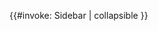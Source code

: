 {{#invoke: Sidebar | collapsible }}<noinclude>
{{documentation}}
<!-- Please add category and language links to the section at the bottom of [[Template:Sidebar with collapsible lists/doc]] page, not here -->
</noinclude>